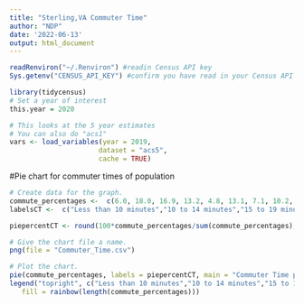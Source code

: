```yaml
---
title: "Sterling,VA Commuter Time"
author: "NDP"
date: '2022-06-13'
output: html_document
---
```


```r
readRenviron("~/.Renviron") #readin Census API key
Sys.getenv("CENSUS_API_KEY") #confirm you have read in your Census API key
```

```r
library(tidycensus)
# Set a year of interest
this.year = 2020

# This looks at the 5 year estimates
# You can also do "acs1"
vars <- load_variables(year = 2019,
                      dataset = "acs5",
                      cache = TRUE)
```

#Pie chart for commuter times of population
```r
# Create data for the graph.
commute_percentages <-  c(6.0, 18.0, 16.9, 13.2, 4.8, 13.1, 7.1, 10.2, 10.8)
labelsCT <-  c("Less than 10 minutes","10 to 14 minutes","15 to 19 minutes","20 to 24 minutes", "25 to 29 minutes", "30 to 34 minutes", "35 to 44 minutes", "45 to 59 minutes", "60 or more minutes")

piepercentCT <- round(100*commute_percentages/sum(commute_percentages), 1)

# Give the chart file a name.
png(file = "Commuter_Time.csv")

# Plot the chart.
pie(commute_percentages, labels = piepercentCT, main = "Commuter Time pie chart", sub = "Source: S0801 ACS data 2016-2020", col = rainbow(length(commute_percentages)))
legend("topright", c("Less than 10 minutes","10 to 14 minutes","15 to 19 minutes","20 to 24 minutes", "25 to 29 minutes", "30 to 34 minutes", "35 to 44 minutes", "45 to 59 minutes", "60 or more minutes"), cex = 0.8,
   fill = rainbow(length(commute_percentages)))
```

